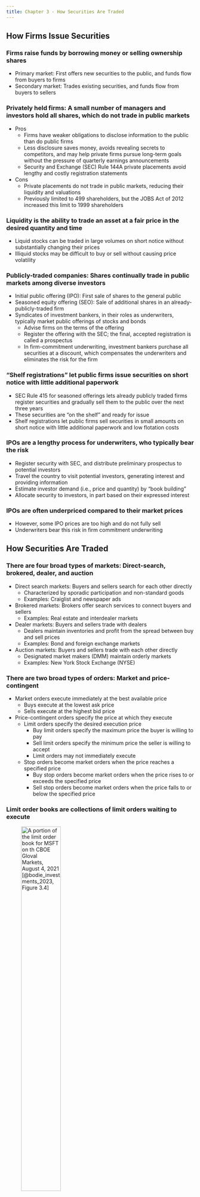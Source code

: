 ```yaml
---
title: Chapter 3 - How Securities Are Traded
---
```


## How Firms Issue Securities

### Firms raise funds by borrowing money or selling ownership shares

- Primary market: First offers new securities to the public, and funds flow from buyers to firms
- Secondary market: Trades existing securities, and funds flow from buyers to sellers

### Privately held firms: A small number of managers and investors hold all shares, which do not trade in public markets

- Pros
	- Firms have weaker obligations to disclose information to the public than do public firms
	- Less disclosure saves money, avoids revealing secrets to competitors, and may help private firms pursue long-term goals without the pressure of quarterly earnings announcements
	- Security and Exchange (SEC) Rule 144A private placements avoid lengthy and costly registration statements
- Cons
	- Private placements do not trade in public markets, reducing their liquidity and valuations
	- Previously limited to 499 shareholders, but the JOBS Act of 2012 increased this limit to 1999 shareholders

### Liquidity is the ability to trade an asset at a fair price in the desired quantity and time

- Liquid stocks can be traded in large volumes on short notice without substantially changing their prices
- Illiquid stocks may be difficult to buy or sell without causing price volatility

### Publicly-traded companies: Shares continually trade in public markets among diverse investors

- Initial public offering (IPO): First sale of shares to the general public
- Seasoned equity offering (SEO): Sale of additional shares in an already-publicly-traded firm 
- Syndicates of investment bankers, in their roles as underwriters, typically market public offerings of stocks and bonds
	- Advise firms on the terms of the offering
	- Register the offering with the SEC; the final, accepted registration is called a prospectus
	- In firm-commitment underwriting, investment bankers purchase all securities at a discount, which compensates the underwriters and eliminates the risk for the firm

### "Shelf registrations" let public firms issue securities on short notice with little additional paperwork

- SEC Rule 415 for seasoned offerings lets already publicly traded firms register securities and gradually sell them to the public over the next three years
- These securities are "on the shelf" and ready for issue
- Shelf registrations let public firms sell securities in small amounts on short notice with little additional paperwork and low flotation costs

### IPOs are a lengthy process for underwriters, who typically bear the risk

- Register security with SEC, and distribute preliminary prospectus to potential investors
- Travel the country to visit potential investors, generating interest and providing information
- Estimate investor demand (i.e., price and quantity) by "book building"
- Allocate security to investors, in part based on their expressed interest

### IPOs are often underpriced compared to their market prices

- However, some IPO prices are too high and do not fully sell
- Underwriters bear this risk in firm commitment underwriting

## How Securities Are Traded

### There are four broad types of markets: Direct-search, brokered, dealer, and auction

- Direct search markets: Buyers and sellers search for each other directly
	- Characterized by sporadic participation and non-standard goods
	- Examples: Craiglist and newspaper ads
- Brokered markets: Brokers offer search services to connect buyers and sellers
	- Examples: Real estate and interdealer markets
- Dealer markets: Buyers and sellers trade with dealers
	- Dealers maintain inventories and profit from the spread between buy and sell prices
	- Examples: Bond and foreign exchange markets
- Auction markets: Buyers and sellers trade with each other directly
	- Designated market makers (DMM) maintain orderly markets
	- Examples: New York Stock Exchange (NYSE)

### There are two broad types of orders: Market and price-contingent

- Market orders execute immediately at the best available price
	- Buys execute at the lowest ask price
	- Sells execute at the highest bid price
- Price-contingent orders specify the price at which they execute
	- Limit orders specify the desired execution price
		- Buy limit orders specify the maximum price the buyer is willing to pay
		- Sell limit orders specify the minimum price the seller is willing to accept
		- Limit orders may not immediately execute
	- Stop orders become market orders when the price reaches a specified price
		- Buy stop orders become market orders when the price rises to or exceeds the specified price
		- Sell stop orders become market orders when the price falls to or below the specified price

### Limit order books are collections of limit orders waiting to execute

![A portion of the limit order book for MSFT on th CBOE Gloval Markets, August 4, 2021 [@bodie_investments_2023, Figure 3.4]](./Figures/bod12665_0304.png){height=50%}

### Investors buy and sell shares via brokers, who execute trades on one of several market types

- Over-the-counter (OTC) dealer markets
	- Security dealers quote prices to buy or sell securities
	- Brokers contact dealers to facilitate trades between buyers and sellers
- Electronic communication networks (ECNs)
	- Participants electronically submit market and limit orders
	- Orders match automatically without broker intervention
	- Offers speed, anonymity, and cost advantages
- Specialist markets (largely replaced by ECNs)
	- Exchanges assign specialists to manage each security
	- Specialists maintain the limit order book, execute trades, provide liquidity, and maintain a fair and orderly market

## The Rise of Electronic Trading

### ECNs are the dominant market type...

- New regulations allowed brokers to compete, broke the hold of dealers on price information, forced market integration, and allowed smaller price increments (tick sizes)
- Technology enabled rapid price comparison and directed trades to markets with the best prices, leading to competition between markets and lower trade execution costs
- The SEC's Regulation National Market System (NMS) facilitated the electronic linkage of exchanges, creating an integrated electronic market
- Trading today is predominantly electronic, especially for stocks, with the share of electronic trading increasing significantly

<!-- ## U.S. Markets

### NYSE and NASDAQ remain the two largest U.S. stock markets...

- New York Stock Exchange (NYSE)
	- Largest U.S. stock exchange by value of listed stocks
	- Merged with Archipelago Exchange, Euronext, and American Stock Exchange (AMEX)
- National Association of Securities Dealers Automated Quotation System (NASDAQ)
	- Largest U.S. stock exchange by number of listed stocks
	- Merged with OMX Group, maintaining NASDAQ Stock Market and other stock markets in Europe
- Electronic Communication Networks (ECNs)
	- Direct Edge, BATS, and NYSE Arca are major ECNs
	- ECNs offer fully automated trading, matching orders immediately
	- Cross-market links allow high-frequency traders to exploit price discrepancies
	- Latency times are crucial, with speed being a competitive factor -->

### ...and have steadily increased their share in the U.S.

![Market share of trading in NYSE-listed shares [@bodie_investments_2023, Figure 3.6]](./Figures/bod12665_0306.png){height=50%}

## New Trading Strategies

### Electronic trading allows unique strategies

- Algorithmic trading uses computer programs to make trading decisions
	- Exploits small price discrepancies
	- Strategies include short-term trend trading and pairs trading
- High-frequency trading is a subset of algorithmic trading based on rapid decision-making
	- Trade-execution times measured in milli- or micro-seconds
	- Strategies include market-making and cross-market arbitrage
- Dark pools are trading venues that provide anonymity
	- Execute large trades without revealing intentions or reporting details
	- Controversial due to market fragmentation and liquidity impact
- Bond trading still occurs primarily in the OTC market among bond dealers

## Globalization of Stock Markets

### U.S. stock markets have about half of the worldwide stock market capitalization, but many markets are international allegiances

![The biggest stock markets in the world by domestic market capitalization [@bodie_investments_2023, Figure 3.7]](./Figures/bod12665_0307.png){height=50%}

## Trading Costs

### Trading costs are both explicit and implicit

- Explicit costs include fees and commissions
	- Full-service brokers provide a wide range of services and advice
	- Discount brokers provide "no-frills" services at lower costs
- Implicit costs include bid-ask spreads and price concessions for large orders
	- Bid-ask spreads compensate for providing liquidity and facing adverse selection
	- Spreads are wider for stocks with smaller market capitalization, lower liquidity, and limited analyst coverage 
	- To trade large orders, buyers and sellers may need to accept less attractive prices

## Buying on Margin

### Investors can access debt financing with "broker’s call loans"

- "Buying on margin" is borrowing part of the purchase price of the stock
- The *margin* is the portion of the purchase price contributed by the investor, where 
$$
\text{Margin} = \frac{\text{Equity in account}}{\text{Value of stock}}
$$
- The *initial margin* requirement is 50%, set by the Board of Governors of the Federal Reserve System
- The *maintenance margin* is the minimum equity that investors must keep in the margin account
- A *margin call* occurs if the margin falls below the maintenance level

<!-- TODO Add several margin problems -->

## Short Sales

### Short sales let an investor profit from security price declines by selling high and *then* buying low 

- Investor borrows a stock from a broker then sells it, expecting to repurchase it at a lower price
- Short sale proceeds must be kept on account with the broker, per exchange rules
- Investor "covers the short position" by purchasing a share and returning it (plus any dividends paid during the short sale)

### Comparison of cash flows from long and short positions

![Cash flows from purchasing versus short-selling shares of stock [@bodie_investments_2023, Table 3.2]](./Figures/table_0302.png){height=50%}

<!-- TODO Add several short sale problems -->

## Regulation of Securities Markets

### A handful of laws and organizations regulate U.S. securities markets {.allowframebreaks}

- The Securities Act of 1933 mandates disclosure for new issues
- The Securities and Exchange Act of 1934
	- Establishes the SEC to administer the 1933 act
	- Extends the disclosure mandate to existing issues
	- Empowers the SEC to register and regulate
- The Securities Investor Protection Act of 1970 protects investors from brokerage failures
- State laws known as *blue sky laws* give investors clearer views of investments
- The Sarbanes-Oxley Act responds to accounting scandals that occurred from 2000 to 2002
	- Public Company Accounting Oversight Board
	- Independent financial experts must serve on audit committees
	- CEOs and CFOs must personally certify financial reports
	- Auditors cannot provide several other services to clients
	- Boards must have independent directors
- Organizations that *self* regulate
	- Financial Industry Regulatory Authority (FINRA)
	- Chartered Financial Analyst (CFA) Institute

### Regulations prohibit trading on inside information

- Officers, directors, and major stockholders must report all transactions in their firm’s stock
- Still, we have evidence that insiders exploit their knowledge
	- Well-publicized convictions of principals in insider trading schemes
	- Considerable evidence of leakage
	- Insider trades earn abnormal returns

## Appendix

### Summary from @bodie_investments_2023

![](./Figures/summary_03.png){height=75%}

<!-- ## Key equations from @bodie_investments_2023

![](./Figures/key_eq_03.png){height=75%} -->
